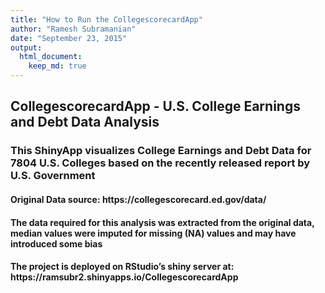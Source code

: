 ```yaml
---
title: "How to Run the CollegescorecardApp"
author: "Ramesh Subramanian"
date: "September 23, 2015"
output: 
  html_document:
    keep_md: true
---
```


## CollegescorecardApp - U.S. College Earnings and Debt Data Analysis

###  This ShinyApp visualizes College Earnings and Debt Data for 7804 U.S. Colleges based on the recently released report by U.S. Government

#### Original Data source: https://collegescorecard.ed.gov/data/

#### The data required for this analysis was extracted from the original data, median values were imputed for missing (NA) values and may have introduced some bias 

#### The project is deployed on RStudio's shiny server at: https://ramsubr2.shinyapps.io/CollegescorecardApp

